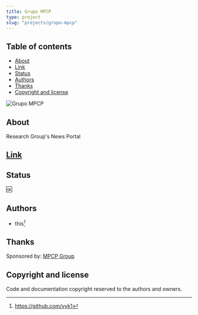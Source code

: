 ```yaml
---
title: Grupo MPCP
type: project
slug: "projects/grupo-mpcp"
---
```


## Table of contents

- [About](#about)
- [Link](#link)
- [Status](#status)
- [Authors](#authors)
- [Thanks](#thanks)
- [Copyright and license](#copyright-and-license)

![Grupo MPCP](./grupo-mpcp.png)

## About

Research Group's News Portal

## [Link](https://grupompcp.com.br)

## Status

:ok:

## Authors

- this[^1]

## Thanks

Sponsored by: [MPCP Group](https://grupompcp.com.br)

## Copyright and license

Code and documentation copyright reserved to the authors and owners.

[^1]: https://github.com/vyk1
